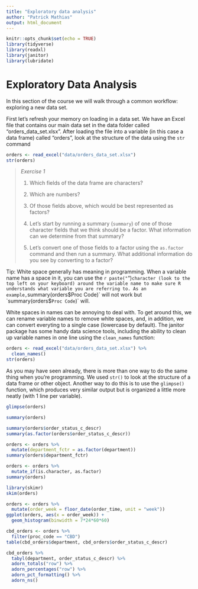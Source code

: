 ```yaml
---
title: "Exploratory data analysis"
author: "Patrick Mathias"
output: html_document
---
```


```r
knitr::opts_chunk$set(echo = TRUE)
library(tidyverse)
library(readxl)
library(janitor)
library(lubridate)
```

# Exploratory Data Analysis

In this section of the course we will walk through a common workflow: exploring a new data set.

First let's refresh your memory on loading in a data set. We have an Excel file that contains our main data set in the data folder called "orders_data_set.xlsx". After loading the file into a variable (in this case a data frame) called "orders", look at the structure of the data using the `str` command

```r
orders <- read_excel("data/orders_data_set.xlsx")
str(orders)
```

> *Exercise 1*
>
> 1. Which fields of the data frame are characters?
> 
> 2. Which are numbers?
>
> 3. Of those fields above, which would be best represented as factors?
>
> 4. Let's start by running a summary (`summary`) of one of those character fields that we think should be a factor. What information can we determine from that summary?
>
> 5. Let's convert one of those fields to a factor using the `as.factor` command and then run a summary. What additional information do you see by converting to a factor?

Tip: White space generally has meaning in programming. When a variable name has a space in it, you can use the `r paste("`")` character (look to the top left on your keyboard) around the variable name to make sure R understands what variable you are referring to. As an example, `summary(orders$Proc Code)` will not work but `summary(orders$`Proc Code`)` will.

White spaces in names can be annoying to deal with. To get around this, we can rename variable names to remove white spaces, and, in addition, we can convert everyting to a single case (lowercase by default). The janitor package has some handy data science tools, including the ability to clean up variable names in one line using the `clean_names` function:

```r
orders <- read_excel("data/orders_data_set.xlsx") %>%
  clean_names()
str(orders)
```

As you may have seen already, there is more than one way to do the same thing when you're programming. We used `str()` to look at the structure of a data frame or other object. Another way to do this is to use the `glimpse()` function, which produces very similar output but is organized a little more neatly (with 1 line per variable).
```r
glimpse(orders)
```

```r
summary(orders)
```

```r
summary(orders$order_status_c_descr)
summary(as.factor(orders$order_status_c_descr))
```
```r
orders <- orders %>%
  mutate(department_fctr = as.factor(department))
summary(orders$department_fctr)
```

```r
orders <- orders %>%
  mutate_if(is.character, as.factor)
summary(orders)
```

```r
library(skimr)
skim(orders)
```

```r
orders <- orders %>%
  mutate(order_week = floor_date(order_time, unit = "week"))
ggplot(orders, aes(x = order_week)) + 
  geom_histogram(binwidth = 7*24*60*60)
```

```r
cbd_orders <- orders %>%
  filter(proc_code == "CBD")
table(cbd_orders$department, cbd_orders$order_status_c_descr)
```

```r
cbd_orders %>% 
  tabyl(department, order_status_c_descr) %>%
  adorn_totals("row") %>%
  adorn_percentages("row") %>%
  adorn_pct_formatting() %>%
  adorn_ns()
```

